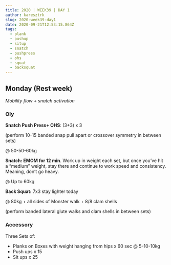 ```yaml
---
title: 2020 | WEEK39 | DAY 1
author: karesztrk
slug: 2020-week39-day1
date: 2020-09-21T12:53:15.864Z
tags:
  - plank
  - pushup
  - situp
  - snatch
  - pushpress
  - ohs
  - squat
  - backsquat
---
```


## Monday (Rest week)

_Mobility flow + snatch activation_

### Oly

**Snatch Push Press+ OHS**: (3+3) x 3

(perform 10-15 banded snap pull apart or crossover symmetry in between sets)

@ 50-50-60kg

**Snatch: EMOM for 12 min**. Work up in weight each set, but once you’ve hit a “medium” weight, stay there and continue to work speed and consistency. Meaning, don’t go heavy.

@ Up to 60kg

**Back Squat:** 7x3 stay lighter today

@ 80kg + all sides of Monster walk + 8/8 clam shells

(perform banded lateral glute walks and clam shells in between sets)

### Accessory

Three Sets of:

- Planks on Boxes with weight hanging from hips x 60 sec @ 5-10-10kg
- Push ups x 15
- Sit ups x 25
